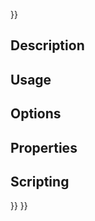 <languages/>
{{UnfinishedDocu{{#translation:}}}}
<translate>

<!--T:1-->
{{Docnav
|[[CAM_Custom|Custom]]
|[[CAM_Shape|Shape]]
|[[CAM_Workbench|CAM]]
|IconL=CAM_Custom.svg
|IconR=CAM_Shape.svg
|IconC=Workbench_CAM.svg
}}

<!--T:2-->
{{GuiCommand
|Name=CAM Probe
|MenuLocation=CAM → Supplemental Commands → Probe
|Workbenches=[[CAM_Workbench|CAM]]
}}

==Description== <!--T:3-->

==Usage== <!--T:4-->

==Options== <!--T:5-->

==Properties== <!--T:6-->

==Scripting== <!--T:7-->


<!--T:8-->
{{Docnav
|[[CAM_Custom|Custom]]
|[[CAM_Shape|Shape]]
|[[CAM_Workbench|CAM]]
|IconL=CAM_Custom.svg
|IconR=CAM_Shape.svg
|IconC=Workbench_CAM.svg
}}

</translate>
{{CAM_Tools_navi{{#translation:}}}}
{{Userdocnavi{{#translation:}}}}